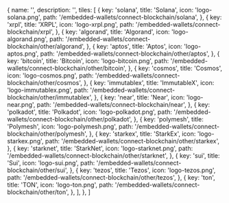 
  {
    name: '',
    description: '',
    tiles: [
      {
        key: 'solana',
        title: 'Solana',
        icon: 'logo-solana.png',
        path: '/embedded-wallets/connect-blockchain/solana',
      },
      {
        key: 'xrpl',
        title: 'XRPL',
        icon: 'logo-xrpl.png',
        path: '/embedded-wallets/connect-blockchain/xrpl',
      },
      {
        key: 'algorand',
        title: 'Algorand',
        icon: 'logo-algorand.png',
        path: '/embedded-wallets/connect-blockchain/other/algorand',
      },
      {
        key: 'aptos',
        title: 'Aptos',
        icon: 'logo-aptos.png',
        path: '/embedded-wallets/connect-blockchain/other/aptos',
      },
      {
        key: 'bitcoin',
        title: 'Bitcoin',
        icon: 'logo-bitcoin.png',
        path: '/embedded-wallets/connect-blockchain/other/bitcoin',
      },
      {
        key: 'cosmos',
        title: 'Cosmos',
        icon: 'logo-cosmos.png',
        path: '/embedded-wallets/connect-blockchain/other/cosmos',
      },
      {
        key: 'immutablex',
        title: 'ImmutableX',
        icon: 'logo-immutablex.png',
        path: '/embedded-wallets/connect-blockchain/other/immutablex',
      },
      {
        key: 'near',
        title: 'Near',
        icon: 'logo-near.png',
        path: '/embedded-wallets/connect-blockchain/near',
      },
      {
        key: 'polkadot',
        title: 'Polkadot',
        icon: 'logo-polkadot.png',
        path: '/embedded-wallets/connect-blockchain/other/polkadot',
      },
      {
        key: 'polymesh',
        title: 'Polymesh',
        icon: 'logo-polymesh.png',
        path: '/embedded-wallets/connect-blockchain/other/polymesh',
      },
      {
        key: 'starkex',
        title: 'StarkEx',
        icon: 'logo-starkex.png',
        path: '/embedded-wallets/connect-blockchain/other/starkex',
      },
      {
        key: 'starknet',
        title: 'StarkNet',
        icon: 'logo-starknet.png',
        path: '/embedded-wallets/connect-blockchain/other/starknet',
      },
      {
        key: 'sui',
        title: 'Sui',
        icon: 'logo-sui.png',
        path: '/embedded-wallets/connect-blockchain/other/sui',
      },
      {
        key: 'tezos',
        title: 'Tezos',
        icon: 'logo-tezos.png',
        path: '/embedded-wallets/connect-blockchain/other/tezos',
      },
      {
        key: 'ton',
        title: 'TON',
        icon: 'logo-ton.png',
        path: '/embedded-wallets/connect-blockchain/other/ton',
      },
    ],
  },
]

<Tiles tileGroups={OtherChains} />
